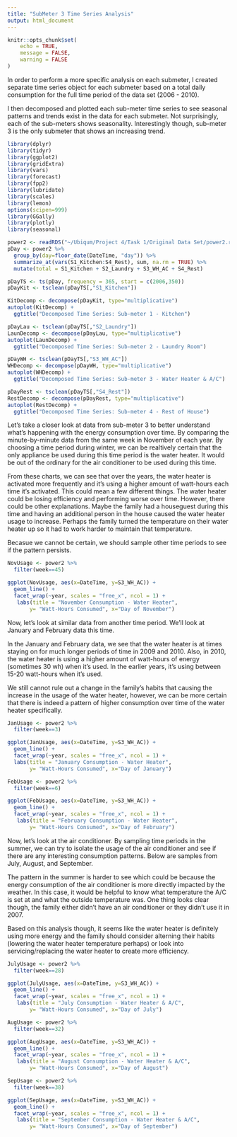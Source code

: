 ```yaml
---
title: "SubMeter 3 Time Series Analysis"
output: html_document
---
```


```r
knitr::opts_chunk$set(
	echo = TRUE,
	message = FALSE,
	warning = FALSE
)
```
In order to perform a more specific analysis on each submeter, I created separate time series object for each submeter based on a total daily consumption for the full time period of the data set (2006 - 2010).

I then decomposed and plotted each sub-meter time series to see seasonal patterns and trends exist in the data for each submeter. Not surprisingly, each of the sub-meters shows seasonality. Interestingly though, sub-meter 3 is the only submeter that shows an increasing trend.

```r
library(dplyr)
library(tidyr)
library(ggplot2)
library(gridExtra)
library(vars)
library(forecast)
library(fpp2)
library(lubridate)
library(scales)
library(lemon)
options(scipen=999)
library(GGally)
library(plotly)
library(seasonal)

power2 <- readRDS("~/Ubiqum/Project 4/Task 1/Original Data Set/power2.rds")
pDay <- power2 %>%
  group_by(day=floor_date(DateTime, "day")) %>%
  summarize_at(vars(S1_Kitchen:S4_Rest), sum, na.rm = TRUE) %>%
  mutate(total = S1_Kitchen + S2_Laundry + S3_WH_AC + S4_Rest)

pDayTS <- ts(pDay, frequency = 365, start = c(2006,350))
pDayKit <- tsclean(pDayTS[,"S1_Kitchen"])

KitDecomp <- decompose(pDayKit, type="multiplicative")
autoplot(KitDecomp) +
  ggtitle("Decomposed Time Series: Sub-meter 1 - Kitchen")

pDayLau <- tsclean(pDayTS[,"S2_Laundry"])
LaunDecomp <- decompose(pDayLau, type="multiplicative")
autoplot(LaunDecomp) +
  ggtitle("Decomposed Time Series: Sub-meter 2 - Laundry Room")

pDayWH <- tsclean(pDayTS[,"S3_WH_AC"])
WHDecomp <- decompose(pDayWH, type="multiplicative")
autoplot(WHDecomp) +
  ggtitle("Decomposed Time Series: Sub-meter 3 - Water Heater & A/C")

pDayRest <- tsclean(pDayTS[,"S4_Rest"])
RestDecomp <- decompose(pDayRest, type="multiplicative")
autoplot(RestDecomp) +
  ggtitle("Decomposed Time Series: Sub-meter 4 - Rest of House")


```

Let's take a closer look at data from sub-meter 3 to better understand what's happening with the energy consumption over time. By comparing the minute-by-minute data from the same week in November of each year. By choosing a time period during winter, we can be realtively certain that the only appliance be used during this time period is the water heater. It would be out of the ordinary for the air conditioner to be used during this time.

From these charts, we can see that over the years, the water heater is activated more frequently and it's using a higher amount of watt-hours each time it's activated. This could mean a few different things. The water heater could be losing efficiency and performing worse over time. However, there could be other explanations. Maybe the family had a houseguest during this time and having an additional person in the house caused the water heater usage to increase. Perhaps the family turned the temperature on their water heater up so it had to work harder to maintain that temperature. 

Becasue we cannot be certain, we should sample other time periods to see if the pattern persists.

```r
NovUsage <- power2 %>%
  filter(week==45)

ggplot(NovUsage, aes(x=DateTime, y=S3_WH_AC)) +
  geom_line() +
  facet_wrap(~year, scales = "free_x", ncol = 1) +
   labs(title = "November Consumption - Water Heater", 
       y= "Watt-Hours Consumed", x="Day of November")
```
Now, let's look at similar data from another time period. We'll look at January and February data this time. 

In the January and February data, we see that the water heater is at times staying on for much longer periods of time in 2009 and 2010. Also, in 2010, the water heater is using a higher amount of watt-hours of energy (sometimes 30 wh) when it's used. In the earlier years, it's using between 15-20 watt-hours when it's used.

We still cannot rule out a change in the family's habits that causing the increase in the usage of the water heater, however, we can be more certain that there is indeed a pattern of higher consumption over time of the water heater specifically. 

```r
JanUsage <- power2 %>%
  filter(week==3)

ggplot(JanUsage, aes(x=DateTime, y=S3_WH_AC)) +
  geom_line() +
  facet_wrap(~year, scales = "free_x", ncol = 1) +
  labs(title = "January Consumption - Water Heater", 
       y= "Watt-Hours Consumed", x="Day of January")

FebUsage <- power2 %>%
  filter(week==6)

ggplot(FebUsage, aes(x=DateTime, y=S3_WH_AC)) +
  geom_line() +
  facet_wrap(~year, scales = "free_x", ncol = 1) +
   labs(title = "February Consumption - Water Heater", 
       y= "Watt-Hours Consumed", x="Day of February")

```

Now, let's look at the air conditioner. By sampling time periods in the summer, we can try to isolate the usage of the air conditioner and see if there are any interesting consumption patterns. Below are samples from July, August, and September.

The pattern in the summer is harder to see which could be because the energy consumption of the air conditioner is more directly impacted by the weather. In this case, it would be helpful to know what temperature the A/C is set at and what the outside temperature was. One thing looks clear though, the family either didn't have an air conditioner or they didn't use it in 2007.

Based on this analysis though, it seems like the water heater is definitely using more energy and the family should consider alterning their habits (lowering the water heater temperature perhaps) or look into servicing/replacing the water heater to create more efficiency. 

```r
JulyUsage <- power2 %>%
  filter(week==28)

ggplot(JulyUsage, aes(x=DateTime, y=S3_WH_AC)) +
  geom_line() +
  facet_wrap(~year, scales = "free_x", ncol = 1) +
   labs(title = "July Consumption - Water Heater & A/C", 
       y= "Watt-Hours Consumed", x="Day of July")

AugUsage <- power2 %>%
  filter(week==32)

ggplot(AugUsage, aes(x=DateTime, y=S3_WH_AC)) +
  geom_line() +
  facet_wrap(~year, scales = "free_x", ncol = 1) +
   labs(title = "August Consumption - Water Heater & A/C", 
       y= "Watt-Hours Consumed", x="Day of August")

SepUsage <- power2 %>%
  filter(week==38)

ggplot(SepUsage, aes(x=DateTime, y=S3_WH_AC)) +
  geom_line() +
  facet_wrap(~year, scales = "free_x", ncol = 1) +
   labs(title = "September Consumption - Water Heater & A/C", 
       y= "Watt-Hours Consumed", x="Day of September")
```

